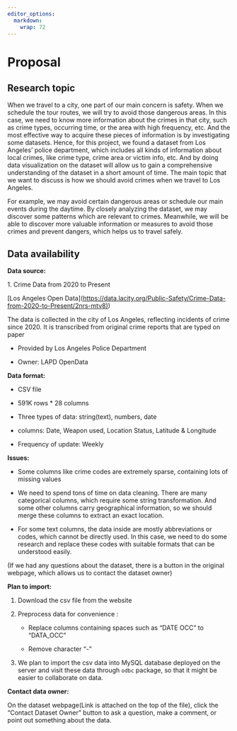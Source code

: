 ```yaml
---
editor_options: 
  markdown: 
    wrap: 72
---
```


# Proposal

## Research topic


When we travel to a city, one part of our main concern is safety. 
When we schedule the tour routes, we will try to avoid those dangerous areas. 
In this case, we need to know more information about the crimes in that city, 
such as crime types, occurring time, or the area with high frequency, etc. 
And the most effective way to acquire these pieces of information is by investigating some datasets. 
Hence, for this project, we found a dataset from Los Angeles’ police department, 
which includes all kinds of information about local crimes, 
like crime type, crime area or victim info, etc. 
And by doing data visualization on the dataset will allow us to gain a comprehensive understanding of the dataset in a short amount of time. 
The main topic that we want to discuss is how we should avoid crimes when we travel to Los Angeles. 

For example, we may avoid certain dangerous areas or schedule our main events during the daytime. 
By closely analyzing the dataset, we may discover some patterns which are relevant to crimes. 
Meanwhile, we will be able to discover more valuable information or measures to avoid those crimes and prevent dangers, which helps us to travel safely.


## Data availability

**Data source:**

1\. Crime Data from 2020 to Present

[Los Angeles Open
Data](<https://data.lacity.org/Public-Safety/Crime-Data-from-2020-to-Present/2nrs-mtv8>[)](https://clio.columbia.edu/))

The data is collected in the city of Los Angeles, reflecting incidents
of crime since 2020. It is transcribed from original crime reports that
are typed on paper

-   Provided by Los Angeles Police Department

-   Owner: LAPD OpenData

**Data format:**

-   CSV file

-   591K rows \* 28 columns

-   Three types of data: string(text), numbers, date

-   columns: Date, Weapon used, Location Status, Latitude & Longitude

-   Frequency of update: Weekly

**Issues:**

-   Some columns like crime codes are extremely sparse, containing lots
    of missing values

-   We need to spend tons of time on data cleaning. There are many
    categorical columns, which require some string transformation. And
    some other columns carry geographical information, so we should
    merge these columns to extract an exact location.

-   For some text columns, the data inside are mostly abbreviations or
    codes, which cannot be directly used. In this case, we need to do
    some research and replace these codes with suitable formats that can
    be understood easily.

(If we had any questions about the dataset, there is a button in the
original webpage, which allows us to contact the dataset owner)

**Plan to import:**

1.  Download the csv file from the website

2.  Preprocess data for convenience :

    -   Replace columns containing spaces such as "DATE OCC" to
        "DATA_OCC"

    -   Remove character "-"

3.  We plan to import the csv data into MySQL database deployed on the
    server and visit these data through `odbc` package, so that it might
    be easier to collaborate on data.
    
**Contact data owner:**
	
On the dataset webpage(Link is attached on the top of the file), 
click the “Contact Dataset Owner” button to ask a question, make a comment, or point out something about the data.
